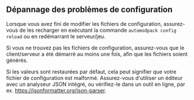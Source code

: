 ## Dépannage des problèmes de configuration
Lorsque vous avez fini de modifier les fichiers de configuration, assurez-vous de les recharger en exécutant la commande `automodpack config reload` ou en redémarrant le serveur/jeu.

Si vous ne trouvez pas les fichiers de configuration, assurez-vous que le client/serveur a été démarré au moins une fois, afin que les fichiers soient générés.

Si les valeurs sont restaurées par défaut, cela peut signifier que votre fichier de configuration est malformé. Assurez-vous d'utiliser un éditeur avec un analyseur JSON intégré, ou vérifiez-le dans un outil en ligne, par ex. https://jsonformatter.org/json-parser.
